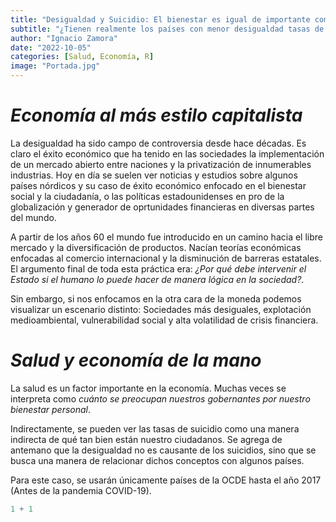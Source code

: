 ```yaml
---
title: "Desigualdad y Suicidio: El bienestar es igual de importante como la desigualdad"
subtitle: "¿Tienen realmente los países con menor desigualdad tasas de suicidios más bajas?"
author: "Ignacio Zamora"
date: "2022-10-05"
categories: [Salud, Economía, R]
image: "Portada.jpg"
---
```


# *Economía al más estilo capitalista*

La desigualdad ha sido campo de controversia desde hace décadas. Es claro el éxito económico que ha tenido en las sociedades la implementación de un mercado abierto entre naciones y la privatización de innumerables industrias. Hoy en día se suelen ver noticias y estudios sobre algunos países nórdicos y su caso de éxito económico enfocado en el bienestar social y la ciudadanía, o las políticas estadounidenses en pro de la globalización y generador de oprtunidades financieras en diversas partes del mundo.

A partir de los años 60 el mundo fue introducido en un camino hacia el libre mercado y la diversificación de productos. Nacían teorías económicas enfocadas al comercio internacional y la disminución de barreras estatales. El argumento final de toda esta práctica era: *¿Por qué debe intervenir el Estado si el humano lo puede hacer de manera lógica en la sociedad?*.

Sin embargo, si nos enfocamos en la otra cara de la moneda podemos visualizar un escenario distinto: Sociedades más desiguales, explotación medioambiental, vulnerabilidad social y alta volatilidad de crisis financiera.

# *Salud y economía de la mano*

La salud es un factor importante en la economía. Muchas veces se interpreta como *cuánto se preocupan nuestros gobernantes por nuestro bienestar personal*.

Indirectamente, se pueden ver las tasas de suicidio como una manera indirecta de qué tan bien están nuestro ciudadanos. Se agrega de antemano que la desigualdad no es causante de los suicidios, sino que se busca una manera de relacionar dichos conceptos con algunos países.

Para este caso, se usarán únicamente países de la OCDE hasta el año 2017 (Antes de la pandemia COVID-19).

```r
1 + 1
```

